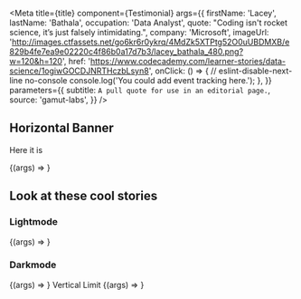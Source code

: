 
<Meta
  title={title}
  component={Testimonial}
  args={{
    firstName: 'Lacey',
    lastName: 'Bathala',
    occupation: 'Data Analyst',
    quote: "Coding isn't rocket science, it’s just falsely intimidating.",
    company: 'Microsoft',
    imageUrl:
      'http://images.ctfassets.net/go6kr6r0ykrq/4MdZk5XTPtg52O0uUBDMXB/e829b4fe7ea9e02220c4f86b0a17d7b3/lacey_bathala_480.png?w=120&h=120',
    href:
      'https://www.codecademy.com/learner-stories/data-science/1ogiwGOCDJNRTHczbLsyn8',
    onClick: () => {
      // eslint-disable-next-line no-console
      console.log('You could add event tracking here.');
    },
  }}
  parameters={{
    subtitle: `A pull quote for use in an editorial page.`,
    source: 'gamut-labs',
  }}
/>

## Horizontal Banner

Here it is

<Canvas withSource="open">
  <Story name="Testimonial">{(args) => <Testimonial {...args} />}</Story>
</Canvas>

<PropsTable story="Testimonial" />

## Look at these cool stories

<LayoutGrid gap={32}>
<Column size={6}>

### Lightmode

<Story name="Medium Vertical Light">
  {(args) => <Testimonial variant="vertical" {...args} />}
</Story>

</Column>
<Column size={6}>

### Darkmode

<Story name="Medium Vertical Dark">
  {(args) => <Testimonial variant="vertical" mode="dark" {...args} />}
</Story>

</Column>
<Column size={4}>
 Vertical Limit

<Story name="lametown">
  {(args) => <Testimonial {...args} variant="vertical" />}
</Story>

</Column>
</LayoutGrid>
